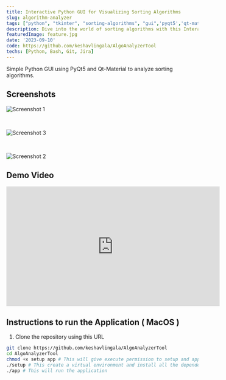 ```yaml
---
title: Interactive Python GUI for Visualizing Sorting Algorithms
slug: algorithm-analyzer
tags: ["python", "tkinter", "sorting-algorithms", "gui",'pyqt5','qt-material','matplotlib','numpy']
description: Dive into the world of sorting algorithms with this Interactive Python GUI, crafted using PyQt5 and Qt-Material. This app provides a visually engaging way to explore and compare various sorting algorithms, featuring real-time graphical representations that make the learning process both intuitive and fun. Ideal for students, educators, and anyone curious about algorithmic behavior, this tool offers a sleek, user-friendly interface that simplifies complex concepts. With easy setup instructions, it's an essential resource for understanding how different sorting algorithms operate and perform.
featuredImage: feature.jpg
date: '2023-09-10'
code: https://github.com/keshavlingala/AlgoAnalyzerTool
techs: [Python, Bash, Git, Jira]
---
```



Simple Python GUI using PyQt5 and Qt-Material to analyze sorting algorithms.


## Screenshots

![Screenshot 1](screenshot.jpg)

<br/>

![Screenshot 3](themeselection.jpg)

<br/>

![Screenshot 2](analysescreen.png)

## Demo Video

<iframe width="560" height="315" src="https://www.youtube-nocookie.com/embed/8yOZqOd-Utw?si=1lYNCXSIagH-FSZv"
        title="YouTube video player" frameBorder="0"
        allow="accelerometer; autoplay; clipboard-write; encrypted-media; gyroscope; picture-in-picture; web-share"
        allowFullScreen></iframe>

## Instructions to run the Application ( MacOS )

1. Clone the repository using this URL

```bash
git clone https://github.com/keshavlingala/AlgoAnalyzerTool
cd AlgoAnalyzerTool
chmod +x setup app # This will give execute permission to setup and app files
./setup # This create a virtual environment and install all the dependencies
./app # This will run the application
```




